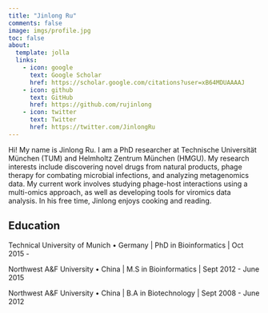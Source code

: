 ```yaml
---
title: "Jinlong Ru"
comments: false
image: imgs/profile.jpg
toc: false
about:
  template: jolla
  links:
    - icon: google
      text: Google Scholar
      href: https://scholar.google.com/citations?user=xB64MDUAAAAJ
    - icon: github
      text: GitHub
      href: https://github.com/rujinlong
    - icon: twitter
      text: Twitter
      href: https://twitter.com/JinlongRu
---
```



Hi! My name is Jinlong Ru. I am a PhD researcher at Technische Universität München (TUM) and Helmholtz Zentrum München (HMGU). My research interests include discovering novel drugs from natural products, phage therapy for combating microbial infections, and analyzing metagenomics data. My current work involves studying phage-host interactions using a multi-omics approach, as well as developing tools for viromics data analysis. In his free time, Jinlong enjoys cooking and reading.

## Education

Technical University of Munich • Germany \| PhD in Bioinformatics \| Oct 2015 -

Northwest A&F University • China \| M.S in Bioinformatics \| Sept 2012 - June 2015

Northwest A&F University • China \| B.A in Biotechnology \| Sept 2008 - June 2012
